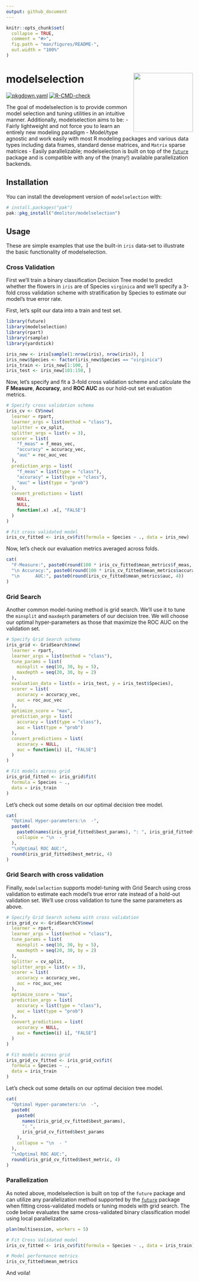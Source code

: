 ```yaml
---
output: github_document
---
```


<!-- README.md is generated from README.Rmd. Please edit that file -->

```r
knitr::opts_chunk$set(
  collapse = TRUE,
  comment = "#>",
  fig.path = "man/figures/README-",
  out.width = "100%"
)
```

# modelselection <img src='man/figures/logo-no-bg.png' align="right" height="160"/>

<!-- badges: start -->
[![pkgdown.yaml](https://github.com/dmolitor/modelselection/actions/workflows/pkgdown.yaml/badge.svg)](https://github.com/dmolitor/modelselection/actions/workflows/pkgdown.yaml)
[![R-CMD-check](https://github.com/dmolitor/modelselection/actions/workflows/R-CMD-check.yaml/badge.svg)](https://github.com/dmolitor/modelselection/actions/workflows/R-CMD-check.yaml)
<!-- badges: end -->

The goal of modelselection is to provide common model selection and tuning utilities in an intuitive manner. Additionally, modelselection aims to be:
- Fairly lightweight and not force you to learn an entirely new modeling paradigm
- Model/type agnostic and work easily with most R modeling packages and various data types including data frames, standard dense matrices, and `Matrix` sparse matrices
- Easily parallelizable; modelselection is built on top of the [`future`](https://future.futureverse.org/) package and is compatible with any of the (many!) available parallelization backends.


## Installation

You can install the development version of `modelselection` with:

``` r
# install.packages("pak")
pak::pkg_install("dmolitor/modelselection")
```

## Usage

These are simple examples that use the built-in `iris` data-set to illustrate the basic functionality of modelselection. 

### Cross Validation

First we'll train a binary classification Decision Tree model to predict whether the flowers in `iris` are of Species `virginica` and we'll specify a 3-fold cross validation scheme with stratification by Species to estimate our model's true error rate.

First, let's split our data into a train and test set.
```r
library(future)
library(modelselection)
library(rpart)
library(rsample)
library(yardstick)

iris_new <- iris[sample(1:nrow(iris), nrow(iris)), ]
iris_new$Species <- factor(iris_new$Species == "virginica")
iris_train <- iris_new[1:100, ]
iris_test <- iris_new[101:150, ]
```

Now, let's specify and fit a 3-fold cross validation scheme and calculate the **F Measure**, **Accuracy**, and **ROC AUC** as our hold-out set evaluation metrics.

```r
# Specify cross validation schema
iris_cv <- CV$new(
  learner = rpart,
  learner_args = list(method = "class"),
  splitter = cv_split,
  splitter_args = list(v = 3),
  scorer = list(
    "f_meas" = f_meas_vec,
    "accuracy" = accuracy_vec,
    "auc" = roc_auc_vec
  ), 
  prediction_args = list(
    "f_meas" = list(type = "class"),
    "accuracy" = list(type = "class"), 
    "auc" = list(type = "prob")
  ),
  convert_predictions = list(
    NULL,
    NULL,
    function(.x) .x[, "FALSE"]
  )
)

# Fit cross validated model
iris_cv_fitted <- iris_cv$fit(formula = Species ~ ., data = iris_new)
```

Now, let's check our evaluation metrics averaged across folds.
```r
cat(
  "F-Measure:", paste0(round(100 * iris_cv_fitted$mean_metrics$f_meas, 2), "%"),
  "\n Accuracy:", paste0(round(100 * iris_cv_fitted$mean_metrics$accuracy, 2), "%"),
  "\n      AUC:", paste0(round(iris_cv_fitted$mean_metrics$auc, 4))
)
```

### Grid Search

Another common model-tuning method is grid search. We'll use it to tune the `minsplit` and `maxdepth` parameters of our decision tree. We will choose our optimal hyper-parameters as those that maximize the ROC AUC on the validation set.
```r
# Specify Grid Search schema
iris_grid <- GridSearch$new(
  learner = rpart,
  learner_args = list(method = "class"),
  tune_params = list(
    minsplit = seq(10, 30, by = 5),
    maxdepth = seq(20, 30, by = 2)
  ),
  evaluation_data = list(x = iris_test, y = iris_test$Species),
  scorer = list(
    accuracy = accuracy_vec,
    auc = roc_auc_vec
  ),
  optimize_score = "max",
  prediction_args = list(
    accuracy = list(type = "class"),
    auc = list(type = "prob")
  ),
  convert_predictions = list(
    accuracy = NULL,
    auc = function(i) i[, "FALSE"]
  )
)

# Fit models across grid
iris_grid_fitted <- iris_grid$fit(
  formula = Species ~ .,
  data = iris_train
)
```

Let's check out some details on our optimal decision tree model.
```r
cat(
  "Optimal Hyper-parameters:\n  -",
  paste0(
    paste0(names(iris_grid_fitted$best_params), ": ", iris_grid_fitted$best_params),
    collapse = "\n  - "
  ),
  "\nOptimal ROC AUC:", 
  round(iris_grid_fitted$best_metric, 4)
)
```

### Grid Search with cross validation

Finally, `modelselection` supports model-tuning with Grid Search using cross validation to estimate each model's true error rate instead of a hold-out validation set. We'll use cross validation to tune the same parameters as above.
```r
# Specify Grid Search schema with cross validation
iris_grid_cv <- GridSearchCV$new(
  learner = rpart,
  learner_args = list(method = "class"),
  tune_params = list(
    minsplit = seq(10, 30, by = 5),
    maxdepth = seq(20, 30, by = 2)
  ),
  splitter = cv_split,
  splitter_args = list(v = 3),
  scorer = list(
    accuracy = accuracy_vec,
    auc = roc_auc_vec
  ),
  optimize_score = "max",
  prediction_args = list(
    accuracy = list(type = "class"),
    auc = list(type = "prob")
  ),
  convert_predictions = list(
    accuracy = NULL,
    auc = function(i) i[, "FALSE"]
  )
)

# Fit models across grid
iris_grid_cv_fitted <- iris_grid_cv$fit(
  formula = Species ~ .,
  data = iris_train
)
```

Let's check out some details on our optimal decision tree model.
```r
cat(
  "Optimal Hyper-parameters:\n  -",
  paste0(
    paste0(
      names(iris_grid_cv_fitted$best_params), 
      ": ", 
      iris_grid_cv_fitted$best_params
    ),
    collapse = "\n  - "
  ),
  "\nOptimal ROC AUC:", 
  round(iris_grid_cv_fitted$best_metric, 4)
)
```

### Parallelization

As noted above, modelselection is built on top of the `future` package and can utilize any parallelization method supported by the [`future`](https://future.futureverse.org/) package when fitting cross-validated models or tuning models with grid search. The code below evaluates the same cross-validated binary classification model using local parallelization.
```r
plan(multisession, workers = 5)

# Fit Cross Validated model
iris_cv_fitted <- iris_cv$fit(formula = Species ~ ., data = iris_train)

# Model performance metrics
iris_cv_fitted$mean_metrics
```

And voila!

